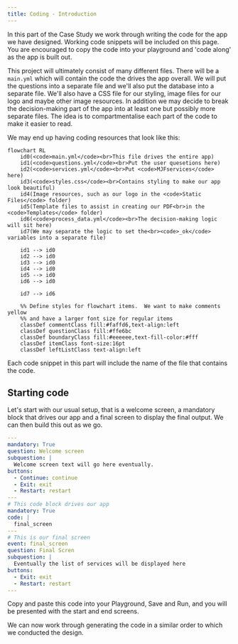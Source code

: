 ```yaml
---
title: Coding - Introduction
---
```


In this part of the Case Study we work through writing the code for the app we have
designed.  Working code snippets will be included on this page.  You are encouraged
to copy the code into your playground and 'code along' as the app is built out.

This project will ultimately consist of many different files.  There will be a `main.yml`
which will contain the code the drives the app overall. We will put the questions into a 
separate file and we'll also put the database into a separate file.  We'll also have a
CSS file for our styling, image files for our logo and maybe other image resources.  In
addition we may decide to break the decision-making part of the app into at least one 
but possibly more separate files.  The idea is to compartmentalise each part of the code
to make it easier to read.

We may end up having coding resources that look like this:
```mermaid
flowchart RL
    id0(<code>main.yml</code><br>This file drives the entire app)
    id1(<code>questions.yml</code><br>Put the user quesetions here)
    id2(<code>services.yml</code><br>Put <code>MJFservices</code> here)
    id3(<code>styles.css</code><br>Contains styling to make our app look beautiful)
    id4(Image resources, such as our logo in the <code>Static Files</code> folder)
    id5(Template files to assist in creating our PDF<br>in the <code>Templates</code> folder)
    id6(<code>process_data.yml</code><br>The decision-making logic will sit here)
    id7(We may separate the logic to set the<br><code>_ok</code> variables into a separate file)

    id1 --> id0
    id2 --> id0
    id3 --> id0
    id4 --> id0
    id5 --> id0
    id6 --> id0

    id7 --> id6

    %% Define styles for flowchart items.  We want to make comments yellow
    %% and have a larger font size for regular items
    classDef commentClass fill:#faffd6,text-align:left
    classDef questionClass fill:#ffe6bc
    classDef boundaryClass fill:#eeeeee,text-fill-color:#fff
    classDef itemClass font-size:16pt
    classDef leftListClass text-align:left
```

Each code snippet in this part will include the name of the file that contains the code.

## Starting code
Let's start with our usual setup, that is a welcome screen, a mandatory block that drives our app and
a final screen to display the final output.  We can then build this out as we go.
```yml title="main.yml" showLineNumbers
---
mandatory: True
question: Welcome screen
subquestion: |
  Welcome screen text will go here eventually.
buttons:
  - Continue: continue
  - Exit: exit
  - Restart: restart
---
# This code block drives our app
mandatory: True
code: |
  final_screen
---
# This is our final screen
event: final_screen
question: Final Scren
subquestion: |
  Eventually the list of services will be displayed here
buttons:
  - Exit: exit
  - Restart: restart
---
```
Copy and paste this code into your Playground, Save and Run, and you will be presented with the start and end
screens.

<DisplayImage imageURL='/textbook/img/textbook/chapter_06/filter/coding1.png' />
<DisplayImage imageURL='/textbook/img/textbook/chapter_06/filter/coding2.png' />

We can now work through generating the code in a similar order to which we conducted the design.
